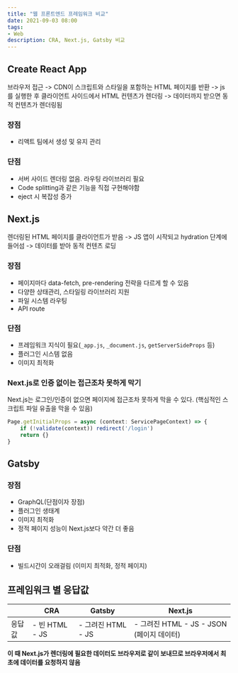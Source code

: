 ```yaml
---
title: "웹 프론트엔드 프레임워크 비교"
date: 2021-09-03 08:00
tags:
- Web
description: CRA, Next.js, Gatsby 비교
---
```


## Create React App

브라우저 접근 -> CDN이 스크립트와 스타일을 포함하는 HTML 페이지를 반환 -> js를 실행한 후 클라이언트 사이드에서 HTML 컨텐츠가 렌더링 -> 데이터까지 받으면 동적 컨텐츠가 렌더링됨

### 장점

- 리액트 팀에서 생성 및 유지 관리

### 단점

- 서버 사이드 렌더링 없음. 라우팅 라이브러리 필요
- Code splitting과 같은 기능을 직접 구현해야함
- eject 시 복잡성 증가

## Next.js

렌더링된 HTML 페이지를 클라이언트가 받음 -> JS 앱이 시작되고 hydration 단계에 들어섬 -> 데이터를 받아 동적 컨텐츠 로딩

### 장점

- 페이지마다 data-fetch, pre-rendering 전략을 다르게 할 수 있음
- 다양한 상태관리, 스타일링 라이브러리 지원
- 파일 시스템 라우팅
- API route

### 단점

- 프레임워크 지식이 필요(`_app.js`, `_document.js`, `getServerSideProps` 등)
- 플러그인 시스템 없음
- 이미지 최적화

### Next.js로 인증 없이는 접근조차 못하게 막기

Next.js는 로그인/인증이 없으면 페이지에 접근조차 못하게 막을 수 있다. (핵심적인 스크립트 파일 유출을 막을 수 있음)

```js  
Page.getInitialProps = async (context: ServicePageContext) => {
    if (!validate(context)) redirect('/login')
    return {}
}
```

## Gatsby

### 장점

- GraphQL(단점이자 장점)
- 플러그인 생태계
- 이미지 최적화
- 정적 페이지 성능이 Next.js보다 약간 더 좋음

### 단점

- 빌드시간이 오래걸림 (이미지 최적화, 정적 페이지)

## 프레임워크 별 응답값

|    | CRA | Gatsby | Next.js |
|----|-----|--------|---------|
| 응답값| - 빈 HTML  - JS | - 그려진 HTML  - JS | - 그려진 HTML   - JS   - JSON (페이지 데이터) |

**이 때 Next.js가 렌더링에 필요한 데이터도 브라우저로 같이 보내므로 브라우저에서 최초에 데이터를 요청하지 않음**